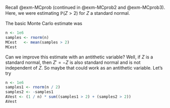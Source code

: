 Recall @exm-MCprob (continued in @exm-MCprob2 and @exm-MCprob3). Here, we were estimating $\mathbb P(Z > 2)$ for $Z$ a standard normal.

The basic Monte Carlo estimate was

```r
n <- 1e6
samples <- rnorm(n)
MCest   <- mean(samples > 2)
MCest
```

Can we improve this estimate with an antithetic variable? Well, if $Z$ is a standard normal, then $Z' = -Z$ is also standard normal and is not independent of $Z$. So maybe that could work as an antithetic variable. Let's try

```r
n <- 1e6
samples1 <- rnorm(n / 2)
samples2 <- -samples1
AVest <- (1 / n) * sum((samples1 > 2) + (samples2 > 2))
AVest
```